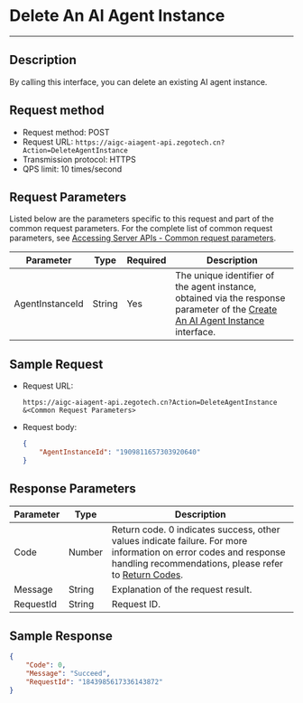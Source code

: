 # Delete An AI Agent Instance

---

## Description

By calling this interface, you can delete an existing AI agent instance.

## Request method

- Request method: POST
- Request URL: `https://aigc-aiagent-api.zegotech.cn?Action=DeleteAgentInstance`
- Transmission protocol: HTTPS
- QPS limit: 10 times/second

## Request Parameters

Listed below are the parameters specific to this request and part of the common request parameters. For the complete list of common request parameters, see [Accessing Server APIs - Common request parameters](./../Accessing%20Server%20APIs.mdx#common-request-parameters).

| Parameter             | Type    | Required | Description         |
|----------------------|---------|----------|---------------------|
| AgentInstanceId      | String  | Yes      | The unique identifier of the agent instance, obtained via the response parameter of the [Create An AI Agent Instance](./Create%20Agent%20instance.mdx) interface. |

## Sample Request

- Request URL:

    ```https
    https://aigc-aiagent-api.zegotech.cn?Action=DeleteAgentInstance
    &<Common Request Parameters>
    ```

- Request body:
    ```json
    {
        "AgentInstanceId": "1909811657303920640"
    }
    ```

## Response Parameters

| Parameter | Type | Description |
|-----------|------|-------------|
| Code | Number | Return code. 0 indicates success, other values indicate failure. For more information on error codes and response handling recommendations, please refer to [Return Codes](./../Return%20codes.mdx). |
| Message | String | Explanation of the request result. |
| RequestId | String | Request ID. |

## Sample Response
```json
{
    "Code": 0,
    "Message": "Succeed",
    "RequestId": "1843985617336143872"
}
```